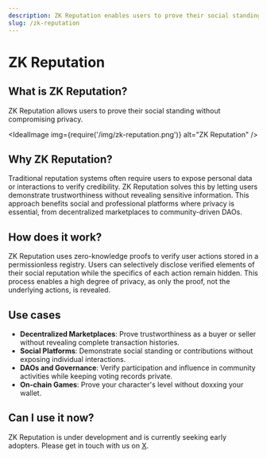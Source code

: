 ```yaml
---
description: ZK Reputation enables users to prove their social standing without revealing personal data, providing privacy-focused, verifiable reputation for Web3 applications.
slug: /zk-reputation
---
```




# ZK Reputation

## What is ZK Reputation?

ZK Reputation allows users to prove their social standing without compromising privacy.

<IdealImage img={require('/img/zk-reputation.png')} alt="ZK Reputation" />

## Why ZK Reputation?

Traditional reputation systems often require users to expose personal data or interactions to verify credibility. ZK Reputation solves this by letting users demonstrate trustworthiness without revealing sensitive information. This approach benefits social and professional platforms where privacy is essential, from decentralized marketplaces to community-driven DAOs.

## How does it work?

ZK Reputation uses zero-knowledge proofs to verify user actions stored in a permissionless registry. Users can selectively disclose verified elements of their social reputation while the specifics of each action remain hidden. This process enables a high degree of privacy, as only the proof, not the underlying actions, is revealed.

## Use cases

- **Decentralized Marketplaces**: Prove trustworthiness as a buyer or seller without revealing complete transaction histories.
- **Social Platforms**: Demonstrate social standing or contributions without exposing individual interactions.
- **DAOs and Governance**: Verify participation and influence in community activities while keeping voting records private.
- **On-chain Games**: Prove your character's level without doxxing your wallet.

## Can I use it now?

ZK Reputation is under development and is currently seeking early adopters. Please get in touch with us on [X](https://x.com/Rarimo_protocol).
